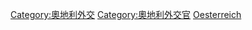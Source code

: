 {{Commonscat|Ambassadors of Austria}}

[[Category:奧地利外交|Category:奧地利外交]]
[[Category:奧地利外交官|Category:奧地利外交官]]
[[Category:各國駐外大使|Oesterreich]]